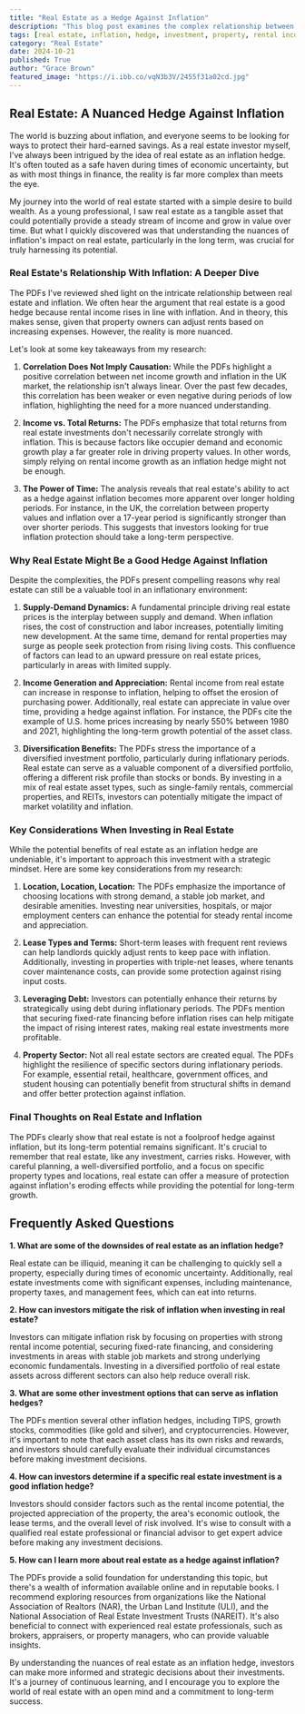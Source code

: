 ```yaml
---
title: "Real Estate as a Hedge Against Inflation"
description: "This blog post examines the complex relationship between real estate and inflation. It explores the pros and cons of using real estate as an inflation hedge, highlighting key factors like rental income, property appreciation, and supply-demand dynamics. It also provides insights into mitigating risks and choosing suitable real estate investments for inflation protection."
tags: [real estate, inflation, hedge, investment, property, rental income, appreciation, risk management, finance, economics, portfolio diversification]
category: "Real Estate"
date: 2024-10-21
published: True
author: "Grace Brown"
featured_image: "https://i.ibb.co/vqN3b3V/2455f31a02cd.jpg"
---
```


## Real Estate: A Nuanced Hedge Against Inflation

The world is buzzing about inflation, and everyone seems to be looking for ways to protect their hard-earned savings.  As a real estate investor myself, I've always been intrigued by the idea of real estate as an inflation hedge.  It's often touted as a safe haven during times of economic uncertainty, but as with most things in finance, the reality is far more complex than meets the eye. 

My journey into the world of real estate started with a simple desire to build wealth.  As a young professional, I saw real estate as a tangible asset that could potentially provide a steady stream of income and grow in value over time. But what I quickly discovered was that understanding the nuances of inflation's impact on real estate, particularly in the long term, was crucial for truly harnessing its potential. 

### Real Estate's Relationship With Inflation: A Deeper Dive

The PDFs I've reviewed shed light on the intricate relationship between real estate and inflation.  We often hear the argument that real estate is a good hedge because rental income rises in line with inflation.  And in theory, this makes sense, given that property owners can adjust rents based on increasing expenses. However, the reality is more nuanced.

Let's look at some key takeaways from my research:

1. **Correlation Does Not Imply Causation:** While the PDFs highlight a positive correlation between net income growth and inflation in the UK market, the relationship isn't always linear.  Over the past few decades, this correlation has been weaker or even negative during periods of low inflation, highlighting the need for a more nuanced understanding.

2. **Income vs. Total Returns:**  The PDFs emphasize that total returns from real estate investments don't necessarily correlate strongly with inflation.  This is because factors like occupier demand and economic growth play a far greater role in driving property values.  In other words, simply relying on rental income growth as an inflation hedge might not be enough.

3. **The Power of Time:** The analysis reveals that real estate's ability to act as a hedge against inflation becomes more apparent over longer holding periods.  For instance, in the UK, the correlation between property values and inflation over a 17-year period is significantly stronger than over shorter periods.  This suggests that investors looking for true inflation protection should take a long-term perspective.

###  Why Real Estate Might Be a Good Hedge Against Inflation

Despite the complexities, the PDFs present compelling reasons why real estate can still be a valuable tool in an inflationary environment:

1. **Supply-Demand Dynamics:**  A fundamental principle driving real estate prices is the interplay between supply and demand.  When inflation rises, the cost of construction and labor increases, potentially limiting new development.  At the same time, demand for rental properties may surge as people seek protection from rising living costs.  This confluence of factors can lead to an upward pressure on real estate prices, particularly in areas with limited supply.

2. **Income Generation and Appreciation:**  Rental income from real estate can increase in response to inflation, helping to offset the erosion of purchasing power.  Additionally, real estate can appreciate in value over time, providing a hedge against inflation.  For instance, the PDFs cite the example of U.S. home prices increasing by nearly 550% between 1980 and 2021, highlighting the long-term growth potential of the asset class.

3. **Diversification Benefits:**  The PDFs stress the importance of a diversified investment portfolio, particularly during inflationary periods.  Real estate can serve as a valuable component of a diversified portfolio, offering a different risk profile than stocks or bonds.  By investing in a mix of real estate asset types, such as single-family rentals, commercial properties, and REITs, investors can potentially mitigate the impact of market volatility and inflation.

### Key Considerations When Investing in Real Estate

While the potential benefits of real estate as an inflation hedge are undeniable, it's important to approach this investment with a strategic mindset. Here are some key considerations from my research:

1. **Location, Location, Location:**  The PDFs emphasize the importance of choosing locations with strong demand, a stable job market, and desirable amenities.  Investing near universities, hospitals, or major employment centers can enhance the potential for steady rental income and appreciation. 

2. **Lease Types and Terms:**  Short-term leases with frequent rent reviews can help landlords quickly adjust rents to keep pace with inflation.  Additionally, investing in properties with triple-net leases, where tenants cover maintenance costs, can provide some protection against rising input costs.

3. **Leveraging Debt:**  Investors can potentially enhance their returns by strategically using debt during inflationary periods.  The PDFs mention that securing fixed-rate financing before inflation rises can help mitigate the impact of rising interest rates, making real estate investments more profitable.

4. **Property Sector:**  Not all real estate sectors are created equal. The PDFs highlight the resilience of specific sectors during inflationary periods.  For example, essential retail, healthcare, government offices, and student housing can potentially benefit from structural shifts in demand and offer better protection against inflation.

###  Final Thoughts on Real Estate and Inflation

The PDFs clearly show that real estate is not a foolproof hedge against inflation, but its long-term potential remains significant.  It's crucial to remember that real estate, like any investment, carries risks.  However, with careful planning, a well-diversified portfolio, and a focus on specific property types and locations, real estate can offer a measure of protection against inflation's eroding effects while providing the potential for long-term growth.

##  Frequently Asked Questions

**1.  What are some of the downsides of real estate as an inflation hedge?**

Real estate can be illiquid, meaning it can be challenging to quickly sell a property, especially during times of economic uncertainty.  Additionally, real estate investments come with significant expenses, including maintenance, property taxes, and management fees, which can eat into returns.

**2.  How can investors mitigate the risk of inflation when investing in real estate?**

Investors can mitigate inflation risk by focusing on properties with strong rental income potential, securing fixed-rate financing, and considering investments in areas with stable job markets and strong underlying economic fundamentals.  Investing in a diversified portfolio of real estate assets across different sectors can also help reduce overall risk.

**3.  What are some other investment options that can serve as inflation hedges?**

The PDFs mention several other inflation hedges, including TIPS, growth stocks, commodities (like gold and silver), and cryptocurrencies.  However, it's important to note that each asset class has its own risks and rewards, and investors should carefully evaluate their individual circumstances before making investment decisions.

**4.  How can investors determine if a specific real estate investment is a good inflation hedge?**

Investors should consider factors such as the rental income potential, the projected appreciation of the property, the area's economic outlook, the lease terms, and the overall level of risk involved.  It's wise to consult with a qualified real estate professional or financial advisor to get expert advice before making any investment decisions.

**5.  How can I learn more about real estate as a hedge against inflation?**

The PDFs provide a solid foundation for understanding this topic, but there's a wealth of information available online and in reputable books.  I recommend exploring resources from organizations like the National Association of Realtors (NAR), the Urban Land Institute (ULI), and the National Association of Real Estate Investment Trusts (NAREIT).  It's also beneficial to connect with experienced real estate professionals, such as brokers, appraisers, or property managers, who can provide valuable insights.

By understanding the nuances of real estate as an inflation hedge, investors can make more informed and strategic decisions about their investments.  It's a journey of continuous learning, and I encourage you to explore the world of real estate with an open mind and a commitment to long-term success.
